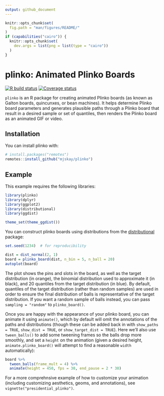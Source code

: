 ```yaml
---
output: github_document
---
```


```r
knitr::opts_chunk$set(
  fig.path = "man/figures/README/"
)
if (capabilities("cairo")) {
  knitr::opts_chunk$set(
    dev.args = list(png = list(type = "cairo"))
  )
}
```

# plinko: Animated Plinko Boards

<!-- badges: start -->
[![R build status](https://github.com/mjskay/plinko/workflows/R-CMD-check/badge.svg)](https://github.com/mjskay/plinko/actions)
[![Coverage status](https://codecov.io/gh/mjskay/plinko/branch/master/graph/badge.svg)](https://codecov.io/github/mjskay/plinko?branch=master)
<!-- badges: end -->

`plinko` is an R package for creating animated Plinko boards (as known as Galton 
boards, quincunxes, or bean machines). It helps determine Plinko board parameters
and generates plausible paths through a Plinko board that result in a desired
sample or set of quantiles, then renders the Plinko board as an animated GIF or 
video.

## Installation

You can install plinko with:

```r
# install.packages("remotes")
remotes::install_github("mjskay/plinko")
```

## Example

This example requires the following libraries:

```r
library(plinko)
library(dplyr)
library(ggplot2)
library(distributional)
library(ggdist)

theme_set(theme_ggdist())
```

You can construct plinko boards using distributions from the 
[distributional](https://pkg.mitchelloharawild.com/distributional/) package:

```r
set.seed(1234)  # for reproducibility

dist = dist_normal(2, 1)
board = plinko_board(dist, n_bin = 5, n_ball = 20)
autoplot(board)
```

The plot shows the pins and slots in the board, as well as the target distribution
(in orange), the binomial distribution used to approximate it (in black), and
20 quantiles from the target distribution (in blue). By default, quantiles of the
target distribution (rather than random samples) are used in order to ensure
the final distribution of balls is representative of the target distribution.
If you want a random sample of balls instead, you can pass `sampling = "random"`
to `plinko_board()`.

Once you are happy with the appearance of your plinko board, you can animate it
using `animate()`, which by default will omit the annotations of the paths 
and distributions (though these can be added back in with `show_paths = TRUE`, 
`show_dist = TRUE`, or `show_target_dist = TRUE`).
Here we'll also use `tween_balls()` to add some tweening frames so the balls drop
more smoothly, and set a `height` on the animation (given a desired height,
`animate.plinko_board()` will attempt to find a reasonable `width` automatically):

```r
board %>%
  tween_balls(frame_mult = 4) %>%
  animate(height = 450, fps = 30, end_pause = 2 * 30)
```

For a more comprehnsive example of how to customize your animation (including
customizing aesthetics, geoms, and annotations), see `vignette("presidential_plinko")`.
